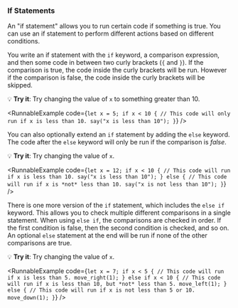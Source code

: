 
### If Statements

An "if statement" allows you to run certain code if something is true.
You can use an if statement to perform different actions based on different
conditions.

You write an if statement with the `if` keyword, a comparison expression, and
then some code in between two curly brackets (`{` and `}`). If the comparison
is true, the code inside the curly brackets will be run. However if the comparison
is false, the code inside the curly brackets will be skipped.

💡 **Try it**: Try changing the value of `x` to something greater than 10.

<RunnableExample
  code={`let x = 5;
if x < 10 {
  // This code will only run if x is less than 10.
  say("x is less than 10");
}`}
/>

You can also optionally extend an `if` statement by adding the `else` keyword.
The code after the `else` keyword will only be run if the comparison is _false_.

💡 **Try it**: Try changing the value of `x`.

<RunnableExample
  code={`let x = 12;
if x < 10 {
  // This code will run if x is less than 10.
  say("x is less than 10");
} else {
  // This code will run if x is *not* less than 10.
  say("x is not less than 10");
}`}
/>

There is one more version of the `if` statement, which includes the `else if` keyword.
This allows you to check multiple different comparisons in a single statement. When using
`else if`, the comparisons are checked in order. If the first condition is false, then
the second condition is checked, and so on. An optional `else` statement at the end
will be run if none of the other comparisons are true.

💡 **Try it**: Try changing the value of `x`.

<RunnableExample
  code={`let x = 7;
if x < 5 {
  // This code will run if x is less than 5.
  move_right(1);
} else if x < 10 {
  // This code will run if x is less than 10, but *not* less than 5.
  move_left(1);
} else {
  // This code will run if x is not less than 5 or 10.
  move_down(1);
}`}
/>
